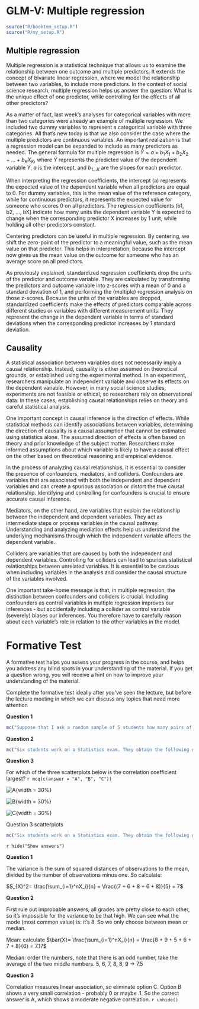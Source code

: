 # GLM-V: Multiple regression {#sec-glm5}

```r
source("R/booktem_setup.R")
source("R/my_setup.R")
```

## Multiple regression

Multiple regression is a statistical technique that allows us to examine the relationship between one outcome and multiple predictors. It extends the concept of bivariate linear regression, where we model the relationship between two variables, to include more predictors. In the context of social science research, multiple regression helps us answer the question: What is the unique effect of one predictor, while controlling for the effects of all other predictors?

As a matter of fact, last week's analyses for categorical variables with more than two categories were already an example of multiple regression. We included two dummy variables to represent a categorical variable with three categories. All that's new today is that we also consider the case where the multiple predictors are continuous variables. An important realization is that a regression model can be expanded to include as many predictors as needed. The general formula for multiple regression is $\hat{Y} = a + b_1X_1 + b_2X_2 + \ldots + b_KX_K$, where $\hat{Y}$ represents the predicted value of the dependent variable Y, $a$ is the intercept, and $b_{1 \ldots K}$ are the slopes for each predictor.

When interpreting the regression coefficients, the intercept (a) represents the expected value of the dependent variable when all predictors are equal to 0. For dummy variables, this is the mean value of the reference category, while for continuous predictors, it represents the expected value for someone who scores 0 on all predictors. The regression coefficients (b1, b2, ..., bK) indicate how many units the dependent variable Y is expected to change when the corresponding predictor X increases by 1 unit, while holding all other predictors constant.

Centering predictors can be useful in multiple regression. By centering, we shift the zero-point of the predictor to a meaningful value, such as the mean value on that predictor. This helps in interpretation, because the intercept now gives us the mean value on the outcome for someone who has an average score on all predictors.

As previously explained, standardized regression coefficients drop the units of the predictor and outcome variable. They are calculated by transforming the predictors and outcome variable into z-scores with a mean of 0 and a standard deviation of 1, and performing the (multiple) regression analysis on those z-scores. Because the units of the variables are dropped, standardized coefficients make the effects of predictors comparable across different studies or variables with different measurement units. They represent the change in the dependent variable in terms of standard deviations when the corresponding predictor increases by 1 standard deviation.

## Causality

A statistical association between variables does not necessarily imply a causal relationship. Instead, causality is either assumed on theoretical grounds, or established using the experimental method. In an experiment, researchers manipulate an independent variable and observe its effects on the dependent variable. However, in many social science studies, experiments are not feasible or ethical, so researchers rely on observational data. In these cases, establishing causal relationships relies on theory and careful statistical analysis.

One important concept in causal inference is the direction of effects. While statistical methods can identify associations between variables, determining the direction of causality is a causal assumption that cannot be estimated using statistics alone. The assumed direction of effects is often based on theory and prior knowledge of the subject matter. Researchers make informed assumptions about which variable is likely to have a causal effect on the other based on theoretical reasoning and empirical evidence.

In the process of analyzing causal relationships, it is essential to consider the presence of confounders, mediators, and colliders. Confounders are variables that are associated with both the independent and dependent variables and can create a spurious association or distort the true causal relationship. Identifying and controlling for confounders is crucial to ensure accurate causal inference.

Mediators, on the other hand, are variables that explain the relationship between the independent and dependent variables. They act as intermediate steps or process variables in the causal pathway. Understanding and analyzing mediation effects help us understand the underlying mechanisms through which the independent variable affects the dependent variable.

Colliders are variables that are caused by both the independent and dependent variables. Controlling for colliders can lead to spurious statistical relationships between unrelated variables. It is essential to be cautious when including variables in the analysis and consider the causal structure of the variables involved.

One important take-home message is that, in multiple regression, the distinction between confounders and colliders is crucial. Including confounders as control variables in multiple regression improves our inferences - but accidentally including a collider as control variable (severely) biases our inferences. You therefore have to carefully reason about each variable's role in relation to the other variables in the model.

# Formative Test

A formative test helps you assess your progress in the course, and helps you address any blind spots in your understanding of the material. If you get a question wrong, you will receive a hint on how to improve your understanding of the material.

Complete the formative test ideally after you’ve seen the lecture, but before the lecture meeting in which we can discuss any topics that need more attention

::: {.webex-check .webex-box}

**Question 1**

```r
mc("Suppose that I ask a random sample of 5 students how many pairs of shoes they have. The number of pairs are: 7, 6, 8, 6, and 8. What is the variance of these pairs of shoes?", 1, 4, 7, 2)
```

**Question 2**

```r
mc("Six students work on a Statistics exam. They obtain the following grades: 8, 9, 5, 6, 7 and 8. The teacher calculates a certain statistic, which is equal to 7.5. Which statistic did the teacher calculate?", "Median","Mean", "Standard deviation", "Mode")
```

**Question 3**

For which of the three scatterplots below is the correlation coefficient largest? `r mcq(c(answer = "A", "B", "C"))`

::: {#fig-scatter layout-ncol=3}

![A](images/lecture 73.png){width = 30%}

![B](images/lecture 74.png){width = 30%}

![C](images/lecture 76.png){width = 30%}

Question 3 scatterplots
:::

```r
mc("Six students work on a Statistics exam. They obtain the following grades: 8, 9, 5, 6, 7 and 8. The teacher calculates a certain statistic, which is equal to 7.5. Which statistic did the teacher calculate?", "Median","Mean", "Standard deviation", "Mode")
```
:::

`r hide("Show answers")`

**Question 1**

The variance is the sum of squared distances of observations to the mean, divided by the number of observations minus one. So calculate:

$S_{X}^2= \frac{\sum_{i=1}^nX_i}{n} = \frac{(7 + 6 + 8 + 6 + 8)}{5} = 7$

**Question 2**

First rule out improbable answers; all grades are pretty close to each other, so it's impossible for the variance to be that high. We can see what the mode (most common value) is: it's 8. So we only choose between mean or median.

Mean: calculate $\bar{X}= \frac{\sum_{i=1}^nX_i}{n} = \frac{8 + 9 + 5 + 6 + 7 + 8}{6} = 7.17$

Median: order the numbers, note that there is an odd number, take the average of the two middle numbers. 5, 6, 7, 8, 8, 9 -> 7.5

**Question 3**

Correlation measures linear association, so eliminate option C. Option B shows a very small correlation - probably 0 or maybe .1. So the correct answer is A, which shows a moderate negative correlation.
`r unhide()`


